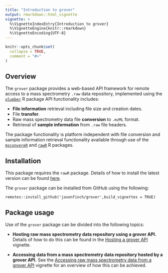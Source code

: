 ```yaml
---
title: "Introduction to grover"
output: rmarkdown::html_vignette
vignette: >
  %\VignetteIndexEntry{Introduction to grover}
  %\VignetteEngine{knitr::rmarkdown}
  %\VignetteEncoding{UTF-8}
---
```


```r
knitr::opts_chunk$set(
  collapse = TRUE,
  comment = "#>"
)
```

## Overview

The `grover` package provides a web-based API framework for remote access to a mass spectrometry `.raw` data repository, implemented using the [`plumber`](https://www.rplumber.io/) R package
API functionality includes:

* **File information** retrieval including file size and creation dates.
* File **transfer**.
* Raw mass spectrometry data file **conversion** to `.mzML` format.
* Retrieval of **sample information** from `.raw` file headers.

The package functionality is platform independent with file conversion and sample information retrieval functionality available through use of the [`msconvereR`](https://github.com/wilsontom/msconverteR) and [`rawR`](https://github.com/fgcz/rawR) R packages.

## Installation

This package requires the `rawR` package.
Details of how to install the latest version can be found [here](https://github.com/fgcz/rawR/releases).

The `grover` package can be installed from GitHub using the following:

```
remotes::install_github('jasenfinch/grover',build_vignettes = TRUE)
```

## Package usage

Use of the `grover` package can be divided into the following topics:

* **Hosting raw mass spectrometry data repository using a grover API.** Details of how to do this can be found in the [Hosting a grover API](hosting.html) vignette.

* **Accessing data from a mass spectrometry data repository hosted by a grover API.** See the [Accessing raw mass spectrometry data from a grover API](client-usage.html) vignette for an overview of how this can be achieved.

